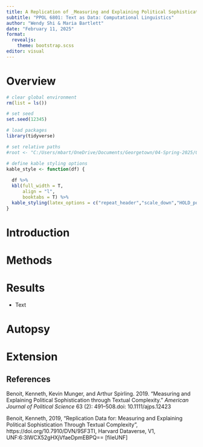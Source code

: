 ```yaml
---
title: A Replication of _Measuring and Explaining Political Sophistication through Textual Complexity_ (Benoit et al., 2019)
subtitle: "PPOL 6801: Text as Data: Computational Linguistics"
author: "Wendy Shi & Maria Bartlett"
date: "February 11, 2025"
format:
  revealjs: 
    theme: bootstrap.scss
editor: visual
---
```


# Overview

```r

# clear global environment
rm(list = ls())

# set seed
set.seed(12345)

# load packages
library(tidyverse)

# set relative paths
#root <- "C:/Users/mbart/OneDrive/Documents/Georgetown/04-Spring-2025/03-Computational-Linguistics/03_ProblemSets/01_PS1"

# define kable styling options
kable_style <- function(df) {
  
  df %>%
  kbl(full_width = T, 
      align = "l",
      booktabs = T) %>%
  kable_styling(latex_options = c("repeat_header","scale_down","HOLD_position")) 
}

```

# Introduction



# Methods



# Results



<!-- -->

-   Text

<!-- -->

# Autopsy



# Extension



## References

Benoit, Kenneth, Kevin Munger, and Arthur Spirling. 2019. "Measuring and Explaining Political Sophistication through Textual Complexity." _American Journal of Political Science_ 63 (2): 491–508.doi: 10.1111/ajps.12423

Benoit, Kenneth, 2019, "Replication Data for: Measuring and Explaining Political Sophistication Through Textual Complexity", https://doi.org/10.7910/DVN/9SF3TI, Harvard Dataverse, V1, UNF:6:3lWCX52gHXjVfaeDpmEBPQ== [fileUNF]
